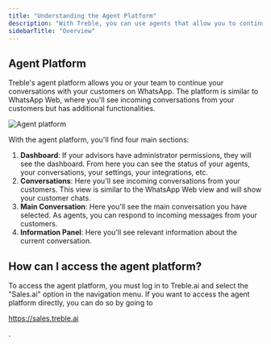 ```yaml
---
title: "Understanding the Agent Platform"
description: "With Treble, you can use agents that allow you to continue your conversations with your customers on WhatsApp."
sidebarTitle: "Overview"
---
```


## Agent Platform

Treble's agent platform allows you or your team to continue your conversations with your customers on WhatsApp. The platform is similar to WhatsApp Web, where you'll see incoming conversations from your customers but has additional functionalities.

<img src="/images/agent-platform.png" alt="Agent platform" />

With the agent platform, you'll find four main sections:

1. **Dashboard**: If your advisors have administrator permissions, they will see the dashboard. From here you can see the status of your agents, your conversations, your settings, your integrations, etc.
2. **Conversations**: Here you'll see incoming conversations from your customers. This view is similar to the WhatsApp Web view and will show your customer chats.
3. **Main Conversation**: Here you'll see the main conversation you have selected. As agents, you can respond to incoming messages from your customers.
4. **Information Panel**: Here you'll see relevant information about the current conversation.

## How can I access the agent platform?

To access the agent platform, you must log in to Treble.ai and select the "Sales.ai" option in the navigation menu. If you want to access the agent platform directly, you can do so by going to <a class="article-link" href="https://sales.treble.ai"><p>https://sales.treble.ai</p><Icon icon="arrow-up-right-from-square" iconType="solid" /></a>. 